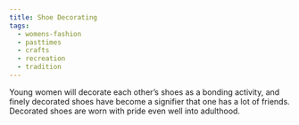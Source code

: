 ```yaml
---
title: Shoe Decorating
tags:
  - womens-fashion
  - pasttimes
  - crafts
  - recreation
  - tradition
---
```

Young women will decorate each other’s shoes as a bonding activity, and finely
decorated shoes have become a signifier that one has a lot of friends.
Decorated shoes are worn with pride even well into adulthood.

